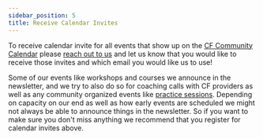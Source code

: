 ```yaml
---
sidebar_position: 5
title: Receive Calendar Invites
---
```


To receive calendar invite for all events that show up on the [CF Community Calendar](/#community-calendar) please [reach out to us](/contact#reach-out) and let us know that you would like to receive those invites and which email you would like us to use!


Some of our events like workshops and courses we announce in the newsletter, and we try to also do so for coaching calls with CF providers as well as any community organized events like [practice sessions](how-to-engage/practice-session). Depending on capacity on our end as well as how early events are scheduled we might not always be able to announce things in the newsletter. So if you want to make sure you don't miss anything we recommend that you register for calendar invites above.
